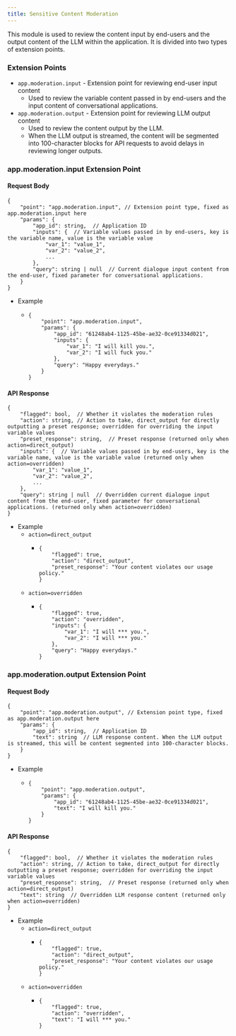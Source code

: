 ```yaml
---
title: Sensitive Content Moderation
---
```



This module is used to review the content input by end-users and the output content of the LLM within the application. It is divided into two types of extension points.

### Extension Points

* `app.moderation.input` - Extension point for reviewing end-user input content
  * Used to review the variable content passed in by end-users and the input content of conversational applications.
* `app.moderation.output` - Extension point for reviewing LLM output content
  * Used to review the content output by the LLM.
  * When the LLM output is streamed, the content will be segmented into 100-character blocks for API requests to avoid delays in reviewing longer outputs.

### app.moderation.input Extension Point

#### Request Body

```
{
    "point": "app.moderation.input", // Extension point type, fixed as app.moderation.input here
    "params": {
        "app_id": string,  // Application ID
        "inputs": {  // Variable values passed in by end-users, key is the variable name, value is the variable value
            "var_1": "value_1",
            "var_2": "value_2",
            ...
        },
        "query": string | null  // Current dialogue input content from the end-user, fixed parameter for conversational applications.
    }
}
```

* Example
  * ```
    {
        "point": "app.moderation.input",
        "params": {
            "app_id": "61248ab4-1125-45be-ae32-0ce91334d021",
            "inputs": {
                "var_1": "I will kill you.",
                "var_2": "I will fuck you."
            },
            "query": "Happy everydays."
        }
    }
    ```

#### API Response

```
{
    "flagged": bool,  // Whether it violates the moderation rules
    "action": string, // Action to take, direct_output for directly outputting a preset response; overridden for overriding the input variable values
    "preset_response": string,  // Preset response (returned only when action=direct_output)
    "inputs": {  // Variable values passed in by end-users, key is the variable name, value is the variable value (returned only when action=overridden)
        "var_1": "value_1",
        "var_2": "value_2",
        ...
    },
    "query": string | null  // Overridden current dialogue input content from the end-user, fixed parameter for conversational applications. (returned only when action=overridden)
}
```

* Example
  * `action=direct_output`
    * ```
      {
          "flagged": true,
          "action": "direct_output",
          "preset_response": "Your content violates our usage policy."
      }
      ```
  * `action=overridden`
    * ```
      {
          "flagged": true,
          "action": "overridden",
          "inputs": {
              "var_1": "I will *** you.",
              "var_2": "I will *** you."
          },
          "query": "Happy everydays."
      }
      ```

### app.moderation.output Extension Point

#### Request Body

```
{
    "point": "app.moderation.output", // Extension point type, fixed as app.moderation.output here
    "params": {
        "app_id": string,  // Application ID
        "text": string  // LLM response content. When the LLM output is streamed, this will be content segmented into 100-character blocks.
    }
}
```

* Example
  * ```
    {
        "point": "app.moderation.output",
        "params": {
            "app_id": "61248ab4-1125-45be-ae32-0ce91334d021",
            "text": "I will kill you."
        }
    }
    ```

#### API Response

```
{
    "flagged": bool,  // Whether it violates the moderation rules
    "action": string, // Action to take, direct_output for directly outputting a preset response; overridden for overriding the input variable values
    "preset_response": string,  // Preset response (returned only when action=direct_output)
    "text": string  // Overridden LLM response content (returned only when action=overridden)
}
```

* Example
  * `action=direct_output`
    * ```
      {
          "flagged": true,
          "action": "direct_output",
          "preset_response": "Your content violates our usage policy."
      }
      ```
  * `action=overridden`
    * ```
      {
          "flagged": true,
          "action": "overridden",
          "text": "I will *** you."
      }
      ```